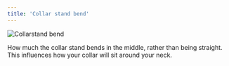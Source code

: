 ```yaml
---
title: 'Collar stand bend'
---
```


![Collarstand bend](collarstandbend.svg)

How much the collar stand bends in the middle, rather than being straight.
This influences how your collar will sit around your neck.
